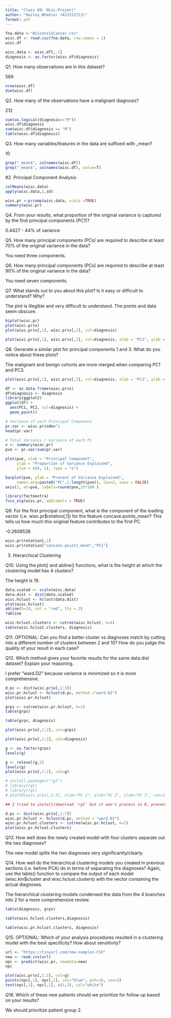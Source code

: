 ```yaml
---
title: "Class 09: Mini-Project"
author: "Hailey Wheeler (A13312713)"
format: pdf
---
```


```r
fna.data <-"WisconsinCancer.csv"
wisc.df <- read.csv(fna.data, row.names = 1)
wisc.df
```

```r
wisc.data <- wisc.df[,-1]
diagnosis <- as.factor(wisc.df$diagnosis)
```

Q1. How many observations are in this dataset?

569

```r
nrow(wisc.df)
dim(wisc.df)
```


Q2. How many of the observations have a malignant diagnosis?

212 

```r
sum(as.logical(diagnosis=="M"))
wisc.df$diagnosis
sum(wisc.df$diagnosis == "M")
table(wisc.df$diagnosis)
```


Q3. How many variables/features in the data are suffixed with _mean?

10

```r
grep("_mean$", colnames(wisc.df))
grep("_mean$", colnames(wisc.df), value=T)
```

#2. Principal Component Analysis 

```r
colMeans(wisc.data)
apply(wisc.data,2,sd)
```

```r
wisc.pr <-prcomp(wisc.data, scale =TRUE)
summary(wisc.pr)
```
Q4. From your results, what proportion of the original variance is captured by the first principal components (PC1)?

0.4427 - 44% of variance 


Q5. How many principal components (PCs) are required to describe at least 70% of the original variance in the data?

You need three components. 


Q6. How many principal components (PCs) are required to describe at least 90% of the original variance in the data?

You need seven components. 

Q7. What stands out to you about this plot? Is it easy or difficult to understand? Why?

The plot is illegible and very difficult to understand. The points and data seem obscure. 


```r
biplot(wisc.pr)
plot(wisc.pr$x)
plot(wisc.pr$x[,1], wisc.pr$x[,2], col=diagnosis)
```

```r
plot(wisc.pr$x[,1], wisc.pr$x[,2], col=diagnosis, xlab = "PC1", ylab = "PC2")
```

Q8. Generate a similar plot for principal components 1 and 3. What do you notice about these plots?

The malignant and benign cohorts are more merged when comparing PC1 and PC3. 

```r
plot(wisc.pr$x[,1], wisc.pr$x[,3], col=diagnosis, xlab = "PC1", ylab = "PC3")
```


```r
df <- as.data.frame(wisc.pr$x)
df$diagnosis <- diagnosis
library(ggplot2)
ggplot(df) +
  aes(PC1, PC2, col=diagnosis) +
  geom_point()
```

```r
# Variance of each Principal Component
pr.var <- wisc.pr$sdev^2
head(pr.var)
```

```r
# Total Variance / Variance of each PC 
v <- summary(wisc.pr)
pve <- pr.var/sum(pr.var)

plot(pve, xlab = "Principal Component", 
     ylab = "Proportion of Variance Explained", 
     ylim = c(0, 1), type = "o")
```

```r
barplot(pve, ylab = "Precent of Variance Explained",
     names.arg=paste0("PC",1:length(pve)), las=2, axes = FALSE)
axis(2, at=pve, labels=round(pve,2)*100 )
```

```r
library(factoextra)
fviz_eig(wisc.pr, addlabels = TRUE)
```
Q9. For the first principal component, what is the component of the loading vector (i.e. wisc.pr$rotation[,1]) for the feature concave.points_mean? This tells us how much this original feature contributes to the first PC.

-0.2608538

```r
wisc.pr$rotation[,1]
wisc.pr$rotation["concave.points_mean","PC1"]
```


3. Hierarchical Clustering 

Q10. Using the plot() and abline() functions, what is the height at which the clustering model has 4 clusters?

The height is 19.

```r
data.scaled <- scale(wisc.data)
data.dist <- dist(data.scaled)
wisc.hclust <- hclust(data.dist)
plot(wisc.hclust)
abline(h=19, col = "red", lty = 2)
?abline
```


```r
wisc.hclust.clusters <- cutree(wisc.hclust, k=4)
table(wisc.hclust.clusters, diagnosis)
```

Q11. OPTIONAL: Can you find a better cluster vs diagnoses match by cutting into a different number of clusters between 2 and 10? How do you judge the quality of your result in each case?


Q12. Which method gives your favorite results for the same data.dist dataset? Explain your reasoning.

I prefer "ward.D2" because variance is minimized so it is more comprehensive. 

```r
d.pc <- dist(wisc.pr$x[,1:3])
wisc.pr.hclust <- hclust(d.pc, method ="ward.D2")
plot(wisc.pr.hclust)
```


```r
grps <- cutree(wisc.pr.hclust, k=2)
table(grps)
```

```r
table(grps, diagnosis)
```

```r
plot(wisc.pr$x[,1:2], col=grps)
```

```r
plot(wisc.pr$x[,1:2], col=diagnosis)
```

```r
g <- as.factor(grps)
levels(g)
```

```r
g <- relevel(g,2)
levels(g)
plot(wisc.pr$x[,1:2], col=g)
```


```r
# install.packages("rgl")
# library(rgl)
# library(rgl)
# plot3d(wisc.pr$x[,1:3], xlab="PC 1", ylab="PC 2", zlab="PC 3", cex=1.5, size=1, type="s", col=grps)

## I tried to install/download 'rgl' but it won't process in R, preventing me from plotting it. 
```


```r
d.pc <- dist(wisc.pr$x[,1:7])
wisc.pr.hclust <- hclust(d.pc, method = "ward.D2")
wisc.pr.hclust.clusters <- cutree(wisc.pr.hclust, k=2)
plot(wisc.pr.hclust.clusters)
```

Q13. How well does the newly created model with four clusters separate out the two diagnoses?

The new model splits the two diagnoses very significantly/clearly.

Q14. How well do the hierarchical clustering models you created in previous sections (i.e. before PCA) do in terms of separating the diagnoses? Again, use the table() function to compare the output of each model (wisc.km$cluster and wisc.hclust.clusters) with the vector containing the actual diagnoses.

The hierarchical clustering models condensed the data from the 4 branches into 2 for a more comprehensive review. 

```r
table(diagnosis, grps)
```

```r
table(wisc.hclust.clusters,diagnosis)
```

```r
table(wisc.pr.hclust.clusters, diagnosis)
```

Q15. OPTIONAL: Which of your analysis procedures resulted in a clustering model with the best specificity? How about sensitivity?


```r
url <- "https://tinyurl.com/new-samples-CSV"
new <- read.csv(url)
npc <- predict(wisc.pr, newdata=new)
npc
```


```r
plot(wisc.pr$x[,1:2], col=g)
points(npc[,1], npc[,2], col="blue", pch=16, cex=3)
text(npc[,1], npc[,2], c(1,2), col="white")
```

Q16. Which of these new patients should we prioritize for follow up based on your results?

We should prioritize patient group 2. 
